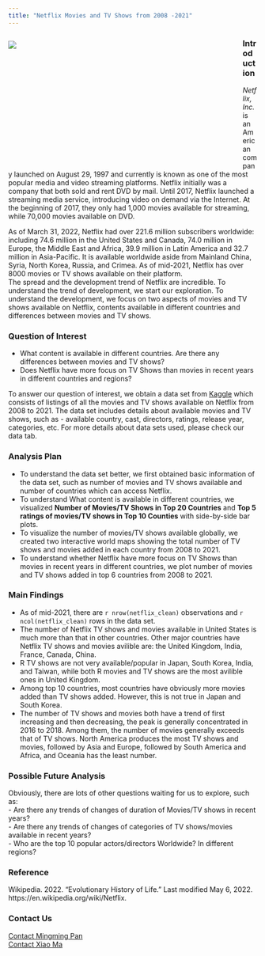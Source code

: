 ```yaml
---
title: "Netflix Movies and TV Shows from 2008 -2021"
---
```


<div style= "float : left; position : relative; top: 0px; width : 450px; height : 270px; padding-right: 24px; margin-bottom : 0px">
![](./Netflix-logo-red-black-png.png)

</div>

### **Introduction**

  *Netflix, Inc.* is an American company launched on August 29, 1997 and currently is known as one of the most popular media and video streaming platforms. Netflix initially was a company that both sold and rent DVD by mail. Until 2017, Netflix launched a streaming media service, introducing video on demand via the Internet. At the beginning of 2017, they only had 1,000 movies available  for streaming, while 70,000 movies available on DVD.   

   As of March 31, 2022, Netflix had over 221.6 million subscribers worldwide: including 74.6 million in the United States and Canada, 74.0 million in Europe, the Middle East and Africa, 39.9 million in Latin America and 32.7 million in Asia-Pacific. It is available worldwide aside from Mainland China, Syria, North Korea, Russia, and Crimea. As of mid-2021, Netflix has over 8000 movies or TV shows available on their platform.    
   The spread and the development trend of Netflix are incredible. To understand the trend of development, we start our exploration. To understand the development, we focus on two aspects of movies and TV shows available on Netflix, contents available in different countries and differences between movies and TV shows.     

    
    
### **Question of Interest**   

- What content is available in different countries. Are there any differences between movies and TV shows?   
- Does Netflix have more focus on TV Shows than movies in recent years in different countries and regions?  

To answer our question of interest, we obtain a data set from [Kaggle](https://www.kaggle.com/datasets/shivamb/netflix-shows?resource=download) which consists of listings of all the movies and TV shows available on Netflix from 2008 to 2021. The data set includes details about available movies and TV shows, such as - available country, cast, directors, ratings, release year, categories, etc. For more details about data sets used, please check our data tab.   

  
### **Analysis Plan**
- To understand the data set better, we first obtained basic information of the data set, such as number of movies and TV shows available and number of countries which can access Netflix.        
- To understand What content is available in different countries, we visualized **Number of Movies/TV Shows in Top 20 Countries** and **Top 5 ratings of movies/TV shows in Top 10 Counties** with side-by-side bar plots.  
- To visualize the number of movies/TV shows available globally, we created two interactive world maps showing the total number of TV shows and movies added in each country from 2008 to 2021.  
- To understand whether Netflix have more focus on TV Shows than movies in recent years in different countries, we plot number of movies and TV shows added in top 6 countries from 2008 to 2021.  


### **Main Findings**
- As of mid-2021, there are `r nrow(netflix_clean)` observations and `r ncol(netflix_clean)` rows in the data set.    
- The number of Netflix TV shows and movies available in United States is much more than that in other countries. Other major countries have Netflix TV shows and movies avilible are: the United Kingdom, India, France, Canada, China.    
- R TV shows are not very available/popular in Japan, South Korea, India, and Taiwan, while both R movies and TV shows are the most avilible ones in United Kingdom.   
- Among top 10 countries, most countries have obviously more movies added than TV shows added. However, this is not true in Japan and South Korea.  
- The number of TV shows and movies both have a trend of first increasing and then decreasing, the peak is generally concentrated in 2016 to 2018. Among them, the number of movies generally exceeds that of TV shows. North America produces the most TV shows and movies, followed by Asia and Europe, followed by South America and Africa, and Oceania has the least number.   


### **Possible Future Analysis**
Obviously, there are lots of other questions waiting for us to explore, such as:   
- Are there any trends of changes of duration of Movies/TV shows in recent years?  
- Are there any trends of changes of categories of TV shows/movies available in recent years?  
- Who are the top 10 popular actors/directors Worldwide? In different regions?   

  
### **Reference**   
Wikipedia. 2022. “Evolutionary History of Life.” Last modified May 6, 2022. https://en.wikipedia.org/wiki/Netflix.   
  
  
  
### **Contact Us**
[Contact Mingming Pan](mailto:panxx408@umn.edu)   
[Contact Xiao Ma](mailto:ma000332@umn.edu)  


